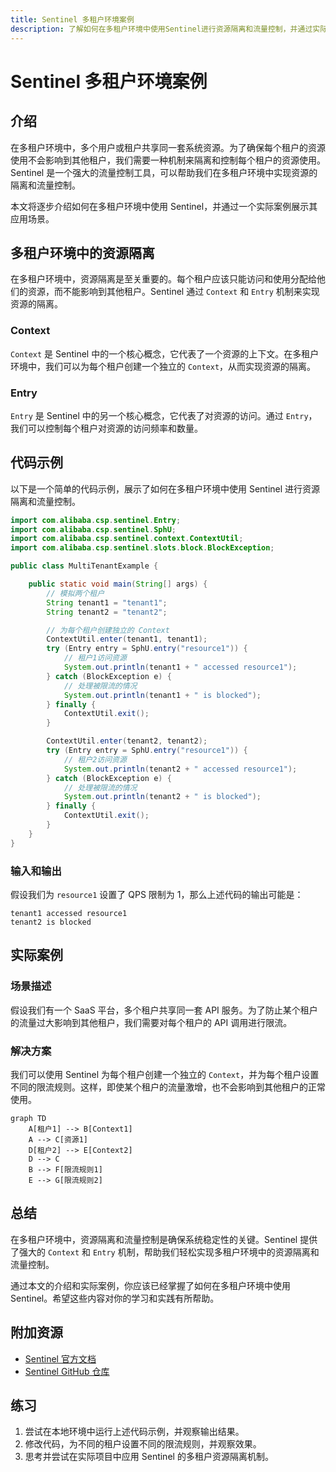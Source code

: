 ```yaml
---
title: Sentinel 多租户环境案例
description: 了解如何在多租户环境中使用Sentinel进行资源隔离和流量控制，并通过实际案例掌握其应用场景。
---
```


# Sentinel 多租户环境案例

## 介绍

在多租户环境中，多个用户或租户共享同一套系统资源。为了确保每个租户的资源使用不会影响到其他租户，我们需要一种机制来隔离和控制每个租户的资源使用。Sentinel 是一个强大的流量控制工具，可以帮助我们在多租户环境中实现资源的隔离和流量控制。

本文将逐步介绍如何在多租户环境中使用 Sentinel，并通过一个实际案例展示其应用场景。

## 多租户环境中的资源隔离

在多租户环境中，资源隔离是至关重要的。每个租户应该只能访问和使用分配给他们的资源，而不能影响到其他租户。Sentinel 通过 `Context` 和 `Entry` 机制来实现资源的隔离。

### Context

`Context` 是 Sentinel 中的一个核心概念，它代表了一个资源的上下文。在多租户环境中，我们可以为每个租户创建一个独立的 `Context`，从而实现资源的隔离。

### Entry

`Entry` 是 Sentinel 中的另一个核心概念，它代表了对资源的访问。通过 `Entry`，我们可以控制每个租户对资源的访问频率和数量。

## 代码示例

以下是一个简单的代码示例，展示了如何在多租户环境中使用 Sentinel 进行资源隔离和流量控制。

```java
import com.alibaba.csp.sentinel.Entry;
import com.alibaba.csp.sentinel.SphU;
import com.alibaba.csp.sentinel.context.ContextUtil;
import com.alibaba.csp.sentinel.slots.block.BlockException;

public class MultiTenantExample {

    public static void main(String[] args) {
        // 模拟两个租户
        String tenant1 = "tenant1";
        String tenant2 = "tenant2";

        // 为每个租户创建独立的 Context
        ContextUtil.enter(tenant1, tenant1);
        try (Entry entry = SphU.entry("resource1")) {
            // 租户1访问资源
            System.out.println(tenant1 + " accessed resource1");
        } catch (BlockException e) {
            // 处理被限流的情况
            System.out.println(tenant1 + " is blocked");
        } finally {
            ContextUtil.exit();
        }

        ContextUtil.enter(tenant2, tenant2);
        try (Entry entry = SphU.entry("resource1")) {
            // 租户2访问资源
            System.out.println(tenant2 + " accessed resource1");
        } catch (BlockException e) {
            // 处理被限流的情况
            System.out.println(tenant2 + " is blocked");
        } finally {
            ContextUtil.exit();
        }
    }
}
```

### 输入和输出

假设我们为 `resource1` 设置了 QPS 限制为 1，那么上述代码的输出可能是：

```
tenant1 accessed resource1
tenant2 is blocked
```

## 实际案例

### 场景描述

假设我们有一个 SaaS 平台，多个租户共享同一套 API 服务。为了防止某个租户的流量过大影响到其他租户，我们需要对每个租户的 API 调用进行限流。

### 解决方案

我们可以使用 Sentinel 为每个租户创建一个独立的 `Context`，并为每个租户设置不同的限流规则。这样，即使某个租户的流量激增，也不会影响到其他租户的正常使用。

```mermaid
graph TD
    A[租户1] --> B[Context1]
    A --> C[资源1]
    D[租户2] --> E[Context2]
    D --> C
    B --> F[限流规则1]
    E --> G[限流规则2]
```

## 总结

在多租户环境中，资源隔离和流量控制是确保系统稳定性的关键。Sentinel 提供了强大的 `Context` 和 `Entry` 机制，帮助我们轻松实现多租户环境中的资源隔离和流量控制。

通过本文的介绍和实际案例，你应该已经掌握了如何在多租户环境中使用 Sentinel。希望这些内容对你的学习和实践有所帮助。

## 附加资源

- [Sentinel 官方文档](https://sentinelguard.io/)
- [Sentinel GitHub 仓库](https://github.com/alibaba/Sentinel)

## 练习

1. 尝试在本地环境中运行上述代码示例，并观察输出结果。
2. 修改代码，为不同的租户设置不同的限流规则，并观察效果。
3. 思考并尝试在实际项目中应用 Sentinel 的多租户资源隔离机制。